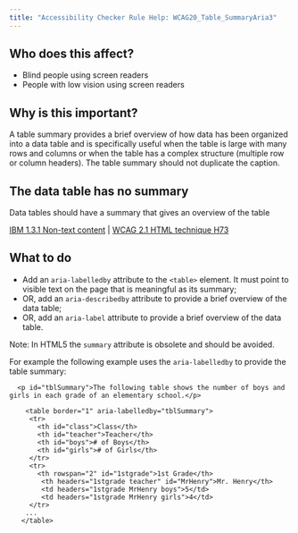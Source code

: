 ```yaml
---
title: "Accessibility Checker Rule Help: WCAG20_Table_SummaryAria3"
---
```


<div className="toolHelp">
<Row>
<Column colLg={5} colMd={3} colSm={4} className="toolLeft">

## Who does this affect?

* Blind people using screen readers
* People with low vision using screen readers

## Why is this important?

A table summary provides a brief overview of how data has been organized into a data table and is specifically useful when the table is large with many rows and columns or when the table has a complex structure (multiple row or column headers). The table summary should not duplicate the caption.

</Column>
<Column colLg={11} colMd={5} colSm={4} className="toolMain">

<div id="locLevel"></div>

## The data table has no summary
Data tables should have a summary that gives an overview of the table

[IBM 1.3.1 Non-text content](https://www.ibm.com/able/guidelines/ci162/info_and_relationships.html) | [WCAG 2.1 HTML technique H73](https://www.w3.org/WAI/WCAG21/Techniques/html/H73.html)

<div id="locSnippet"></div>

## What to do

* Add an `aria-labelledby` attribute to the `<table>` element. It must point to visible text on the page that is meaningful as its summary;
* OR, add an `aria-describedby` attribute to provide a brief overview of the data table;
* OR, add an `aria-label` attribute to provide a brief overview of the data table.

Note: In HTML5 the `summary` attribute is obsolete and should be avoided.

For example the following example uses the `aria-labelledby` to provide the table summary:
```  
  <p id="tblSummary">The following table shows the number of boys and girls in each grade of an elementary school.</p>
  	
    <table border="1" aria-labelledby="tblSummary">
     <tr>
       <th id="class">Class</th>
       <th id="teacher">Teacher</th>
       <th id="boys"># of Boys</th>
       <th id="girls"># of Girls</th>
     </tr>
     <tr>
       <th rowspan="2" id="1stgrade">1st Grade</th>
        <th headers="1stgrade teacher" id="MrHenry">Mr. Henry</th>
        <td headers="1stgrade MrHenry boys">5</td>
        <td headers="1stgrade MrHenry girls">4</td>
     </tr>
    ...
   </table> 
   ```

</Column>
</Row>
</div>

